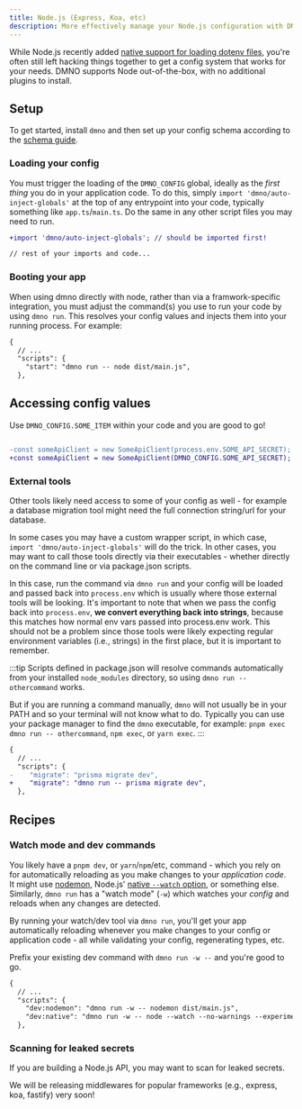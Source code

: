 ```yaml
---
title: Node.js (Express, Koa, etc)
description: More effectively manage your Node.js configuration with DMNO
---
```



While Node.js recently added [native support for loading dotenv files](https://nodejs.org/docs/latest/api/cli.html#--env-fileconfig), you're often still left hacking things together to get a config system that works for your needs. DMNO supports Node out-of-the-box, with no additional plugins to install. 


## Setup
To get started, install `dmno` and then set up your config schema according to the [schema guide](/docs/guides/schema/). 

<TabbedCode packageName="dmno" />


### Loading your config

You must trigger the loading of the `DMNO_CONFIG` global, ideally as the _first thing_ you do in your application code.
To do this, simply `import 'dmno/auto-inject-globals'` at the top of any entrypoint into your code, typically something like `app.ts`/`main.ts`. Do the same in any other script files you may need to run.

```diff lang="ts" title="main.ts"
+import 'dmno/auto-inject-globals'; // should be imported first!

// rest of your imports and code...
```

### Booting your app

When using dmno directly with node, rather than via a framwork-specific integration, you must adjust the command(s) you use to run your code by using `dmno run`. This resolves your config values and injects them into your running process. For example:

```diff lang="json" title="package.json" ins="dmno run -- "
{
  // ...
  "scripts": {
    "start": "dmno run -- node dist/main.js",
  },
```

## Accessing config values

Use `DMNO_CONFIG.SOME_ITEM` within your code and you are good to go!

```diff lang="ts" ins="DMNO_CONFIG" del="process.env"

-const someApiClient = new SomeApiClient(process.env.SOME_API_SECRET);
+const someApiClient = new SomeApiClient(DMNO_CONFIG.SOME_API_SECRET);
```

### External tools
Other tools likely need access to some of your config as well - for example a database migration tool might need the full connection string/url for your database.

In some cases you may have a custom wrapper script, in which case, `import 'dmno/auto-inject-globals'` will do the trick. In other cases, you may want to call those tools directly via their executables - whether directly on the command line or via package.json scripts.

In this case, run the command via `dmno run` and your config will be loaded and passed back into `process.env` which is usually where those external tools will be looking. It's important to note that when we pass the config back into `process.env`, **we convert everything back into strings**, because this matches how normal env vars passed into process.env work. This should not be a problem since those tools were likely expecting regular environment variables (i.e., strings) in the first place, but it is important to remember.

:::tip
Scripts defined in package.json will resolve commands automatically from your installed `node_modules` directory, so using `dmno run -- othercommand` works.

But if you are running a command manually, `dmno` will not usually be in your PATH and so your terminal will not know what to do. Typically you can use your package manager to find the `dmno` executable, for example: `pnpm exec dmno run -- othercommand`, `npm exec`, or `yarn exec`.
:::


```diff lang="json" title="package.json"
{
  // ...
  "scripts": {
-    "migrate": "prisma migrate dev",
+    "migrate": "dmno run -- prisma migrate dev",
  },
```

## Recipes

### Watch mode and dev commands
You likely have a `pnpm dev`, or `yarn`/`npm`/etc, command - which you rely on for automatically reloading as you make changes to your _application code_. It might use [nodemon](https://nodemon.io/), Node.js' [native `--watch` option](https://nodejs.org/docs/latest/api/cli.html#--watch), or something else. Similarly, `dmno run` has a "watch mode" (`-w`) which watches your _config_ and reloads when any changes are detected.

By running your watch/dev tool via `dmno run`, you'll get your app automatically reloading whenever you make changes to your config or application code - all while validating your config, regenerating types, etc.

Prefix your existing dev command with `dmno run -w --` and you're good to go.

```diff lang="json" title="package.json" ins="dmno run -w -- "
{
  // ...
  "scripts": {
    "dev:nodemon": "dmno run -w -- nodemon dist/main.js",
    "dev:native": "dmno run -w -- node --watch --no-warnings --experimental-specifier-resolution=node --loader ts-node/esm ./src/main.ts",
  },
```


### Scanning for leaked secrets

If you are building a Node.js API, you may want to scan for leaked secrets.

We will be releasing middlewares for popular frameworks (e.g., express, koa, fastify) very soon!
